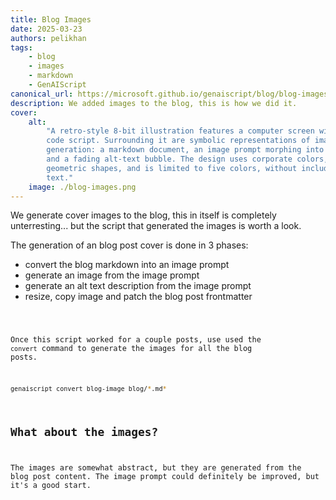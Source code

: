 ```yaml
---
title: Blog Images
date: 2025-03-23
authors: pelikhan
tags:
    - blog
    - images
    - markdown
    - GenAIScript
canonical_url: https://microsoft.github.io/genaiscript/blog/blog-images
description: We added images to the blog, this is how we did it.
cover:
    alt:
        "A retro-style 8-bit illustration features a computer screen with a visible
        code script. Surrounding it are symbolic representations of image
        generation: a markdown document, an image prompt morphing into abstract art,
        and a fading alt-text bubble. The design uses corporate colors, simple
        geometric shapes, and is limited to five colors, without including people or
        text."
    image: ./blog-images.png
---
```



We generate cover images to the blog, this in itself is completely unterresting... but the script that generated the images
is worth a look.

The generation of an blog post cover is done in 3 phases:

- convert the blog markdown into an image prompt
- generate an image from the image prompt
- generate an alt text description from the image prompt
- resize, copy image and patch the blog post frontmatter

<Code code={code} lang="ts" wrap title="blog-image.genai.mts" />

Once this script worked for a couple posts,
use used the `convert` command to generate the images for all the blog posts.

```sh
genaiscript convert blog-image blog/*.md*
```

## What about the images?

The images are somewhat abstract, but they are generated from the blog post content.
The image prompt could definitely be improved, but it's a good start.
